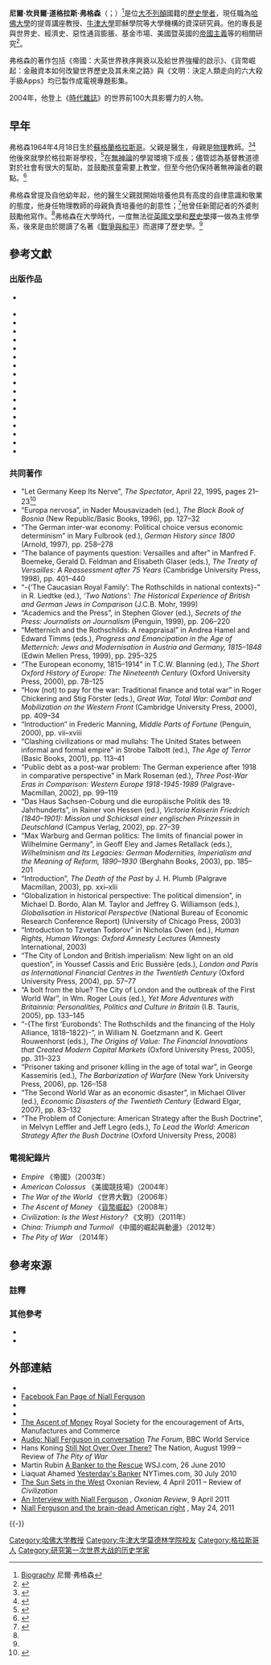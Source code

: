 {{noteTA
|1=zh:弗格森; zh-hans:弗格森; zh-tw:佛格森; zh-hk:費格遜;
}}
{{About|历史学家|流行病学家|尼尔·弗格森 (流行病学家)}}
{{Infobox scientist <!-- works for historians too -->
|name              = 尼爾·弗格森
|image             = World_Debate_-_Niall_Ferguson_crop.jpg
|image_size        =
|caption           = 正參與一場辯論會的弗格森（2010年7月2日）
|birth_name        = 尼爾·坎貝爾·道格拉斯·弗格森
|birth_date        = {{Birth date and age|df=yes|1964|4|18}}
|birth_place       = {{flag|Scotland}}[[格拉斯哥|格拉斯哥]]
|death_date        =
|death_place       =
|residence         =
|nationality       = {{US}}
|ethnicity         =
|spouse            = 蘇·道格拉斯（1987–2011）<br />[[阿亞安·希爾西·阿里|艾雅恩·赫西·阿里]]（2011年至今）
|fields            = [[世界史|世界史]]、[[經濟史|經濟史]]、[[美國歷史|美國]]暨[[英國史|大英帝國史]]
|workplaces        = [[哈佛大學|哈佛大學]]、[[史丹佛大學|史丹佛大學]]、[[紐約大學|紐約大學]]
|alma_mater        = [[牛津大學|牛津大學]][[牛津大学莫德林学院|慕達蓮學院]]
|doctoral_advisor  =
|academic_advisors =
|doctoral_students =
|notable_students  =
|known_for         = 《帝國：大英世界秩序興衰以及給世界強權的啟示》
|influences        = [[托馬斯·霍布斯|托馬斯·霍布斯]]、[[亞當·史密斯|亞當·史密斯]]、[[米爾頓·傅利曼|米爾頓·傅利曼]]、[[凱恩斯|凱恩斯]]
}}
'''尼爾·坎貝爾·道格拉斯·弗格森'''（{{lang-en|Niall Campbell Douglas Ferguson}}；{{bd|1964年|4月18日|catIdx=Ferguson, Niall}}）<ref name=FergBio>[http://www.niallferguson.com/site/FERG/Templates/General2.aspx?pageid=5 Biography] {{Wayback|url=http://www.niallferguson.com/site/FERG/Templates/General2.aspx?pageid=5 |date=20180720022717 }} 尼爾·弗格森</ref>是位[[不列顛人|大不列顛]]國籍的[[歷史學者|歷史學者]]，現任職為[[哈佛大學|哈佛大學]]的提胥講座教授、[[牛津大學|牛津大學]]耶穌學院等大學機構的資深研究員。他的專長是與世界史、經濟史、惡性通貨膨脹、基金市場、美國暨英國的[[帝國主義|帝國主義]]等的相關研究<ref>{{cite web |url=http://history.fas.harvard.edu/people/faculty/ferguson.php |title=存档副本 |accessdate=2012-10-19  |deadurl=yes |archiveurl=https://web.archive.org/web/20121005110955/http://history.fas.harvard.edu/people/faculty/ferguson.php |archivedate=2012-10-05 }}</ref>。

弗格森的著作包括《帝國：大英世界秩序興衰以及給世界強權的啟示》、《貨幣崛起：金融資本如何改變世界歷史及其未來之路》與《文明：決定人類走向的六大殺手級Apps》均已製作成電視專題影集。

2004年，他登上《[[時代雜誌|時代雜誌]]》的世界前100大具影響力的人物。

==早年==
弗格森1964年4月18日生於[[蘇格蘭|蘇格蘭]][[格拉斯哥|格拉斯哥]]。父親是醫生，母親是[[物理|物理]]教師。<ref name="Smith">{{cite news | url=http://www.guardian.co.uk/education/2006/jun/18/academicexperts.highereducation | work=The Observer | publisher=Guardian News and Media | first=David | last=Smith | title=Niall Ferguson: The empire rebuilder | date=18 June 2006 | accessdate=2013-08-06 | archive-date=2012-01-01 | archive-url=https://web.archive.org/web/20120101084815/http://www.guardian.co.uk/education/2006/jun/18/academicexperts.highereducation | dead-url=no }}</ref><ref name="Templeton">{{cite news | url=http://www.guardian.co.uk/lifeandstyle/2009/jan/18/niall-ferguson-historian-interview | work=The Observer | first=Tom | last=Templeton | title=This much I know: Niall Ferguson, historian, 44, London | date=18 January 2009 | publisher=Guardian News and Media | accessdate=2013-08-06 | archive-date=2012-06-23 | archive-url=https://web.archive.org/web/20120623145650/http://www.guardian.co.uk/lifeandstyle/2009/jan/18/niall-ferguson-historian-interview | dead-url=no }}</ref>他後來就學於格拉斯哥學校，<ref>{{cite news|url=http://harvardmagazine.com/2007/05/the-global-empire-of-nia.html|title=The Global Empire of Niall Ferguson|last=Tassel|first=Janet|year=2007|publisher=[[Harvard_Magazine|Harvard Magazine]]|accessdate=17 June 2012|archive-date=2013-09-20|archive-url=https://web.archive.org/web/20130920010309/http://harvardmagazine.com/2007/05/the-global-empire-of-nia.html|dead-url=no}}</ref>在[[無神論|無神論]]的學習環境下成長；儘管認為基督教道德對於社會有很大的幫助，並鼓勵孩童需要上教堂，但至今他仍保持著無神論者的觀點。<ref>{{cite web|url=http://bigthink.com/ideas/3896|title=Niall Ferguson on Belief|last=Ferguson|first=Niall|date=4 January 2008|publisher=[[Big_Think|Big Think]]|quote=Recorded on: October 31, 2007|accessdate=17 June 2012|archive-date=2012-08-26|archive-url=https://web.archive.org/web/20120826183700/http://bigthink.com/ideas/3896|dead-url=no}}</ref>

弗格森曾提及自他幼年起，他的醫生父親就開始培養他具有高度的自律意識和敬業的態度，他身任物理教師的母親負責培養他的創意性；<ref name=Duncan>{{cite news | url=http://www.guardian.co.uk/lifeandstyle/2011/mar/19/niall-ferguson-my-family-values | work=The Guardian | publisher=Guardian News and Media | first=Alistair | last=Duncan | title=Niall Ferguson: My family values | date=19 March 2011 | accessdate=2013-08-06 | archive-date=2011-12-24 | archive-url=https://web.archive.org/web/20111224023722/http://www.guardian.co.uk/lifeandstyle/2011/mar/19/niall-ferguson-my-family-values | dead-url=no }}</ref>他曾任新聞記者的外婆則鼓勵他寫作。<ref name=Duncan/>弗格森在大學時代，一度無法從[[英國文學|英國文學]]和[[歷史學|歷史學]]擇一做為主修學系，後來是由於閱讀了名著《[[戰爭與和平|戰爭與和平]]》而選擇了歷史學。<ref name="Templeton"/>

==參考文獻==
===出版作品===
* {{Cite book|last=Ferguson |first=Niall |title=The Square and the Tower:Networks, Hierarchies and the Struggle for Global Power|publisher=[[The_Penguin_Press|The Penguin Press]] |year=2017}}<Ref>
{{Cite web |url=https://www.penguin.co.uk/books/300405/the-square-and-the-tower/ |title=存档副本 |accessdate=2017-10-27 |archive-date=2017-10-27 |archive-url=https://web.archive.org/web/20171027233653/https://www.penguin.co.uk/books/300405/the-square-and-the-tower/ |dead-url=no }}
</Ref>
* {{Cite book|last=Ferguson |first=Niall |title=Henry Kissinger: A Life |publisher=[[Allen_Lane|Allen Lane]] |year=2014}}
* {{Cite book|last=Ferguson |first=Niall |title=The Great Degeneration |publisher=[[Penguin_Books|Penguin Books]]|year=2013}}
* {{Cite book|last=Ferguson |first=Niall |title=Civilization: The West and the Rest |url=https://archive.org/details/civilizationwest00ferg |publisher= The Penguin Press HC |year=2011 |isbn=978-1-59420-305-3|}}
* {{Cite book|last=Ferguson |first=Niall |title=High Financier: The Lives And Times Of Siegmund Warburg |url=https://archive.org/details/highfinancierliv0000ferg |publisher=Penguin|location=New York |year=2010|isbn=978-1-59420-246-9}}
* {{Cite book|last=Ferguson |first=Niall |title=[[The_Ascent_of_Money:_A_Financial_History_of_the_World|The Ascent of Money: A Financial History of the World]]  |publisher=Allen Lane|location=London |year=2008|isbn=978-1-84614-106-5}}
* {{Cite book|last=Ferguson |first=Niall |title=The War of the World: History's Age of Hatred |url=https://archive.org/details/warofworldhistor0000ferg |publisher=Allen Lane|location=London |year=2006|isbn=0-7139-9708-7}}
* {{Cite book|last=Ferguson |first=Niall |title=Empire: The Rise and Demise of the British World Order and the Lessons for Global Power |url=https://archive.org/details/empire00nial |publisher=[[Basic_Books|Basic Books]] |location=New York |year=2003 |isbn=0-465-02328-2}}
* {{Cite book|last=Ferguson |first=Niall |title=1914 |url=https://archive.org/details/1914whyworldwent00ferg |series=Pocket Penguins 70s S. |publisher=Penguin Books Ltd |location=London, England |year=2005 |isbn=0-14-102220-5}}
* {{Cite book|last=Ferguson |first=Niall |title=Colossus: The Rise And Fall Of The American Empire |publisher=[[Gardners_Books|Gardners Books]]|year=2004 |isbn=0-7139-9770-2}}
* {{Cite book|last=Ferguson |first=Niall |title=Empire: How Britain Made the Modern World |publisher=Allen Lane |location=London|year=2003 |isbn=0-7139-9615-3}}
* {{Cite book|last=Ferguson |first=Niall |title=The Cash Nexus: Money and Power in the Modern World, 1700–2000 |publisher=Allen Lane |location=London |year=2001 |isbn=0-7139-9465-7}}
* {{Cite book|last=Ferguson |first=Niall |title=Virtual History: Alternatives and Counterfactuals |publisher=Basic Books|location=New York |year=1999 |origyear=1997 |isbn=0-465-02322-3}}
* {{Cite book|last=Ferguson |first=Niall |title=The Pity of War |publisher=Basic Books |location=New York |year=1999 |origyear=1998|isbn=0-465-05711-X}}
* {{Cite book|last=Ferguson |first=Niall |title=The House of Rothschild: The World's Banker, 1849–1999 |url=https://archive.org/details/houseofrothschil00ferg |publisher=[[Viking_Press|Viking Press]]|location=New York, N.Y. |year=1999 |isbn=0-670-88794-3}}
* {{Cite book|last=Ferguson |first=Niall |title=The World's Banker: The History of the House of Rothschild |publisher=[[Weidenfeld_&_Nicolson|Weidenfeld & Nicolson]] |location=London |year=1998 |isbn=0-297-81539-3 |oclc= |doi= |accessdate=}}
* {{Cite book|last=Ferguson |first=Niall |title=The House of Rothschild |url=https://archive.org/details/houseofrothschil00ferg |publisher=Viking |location=New York |year=1998|isbn=0-670-85768-8}}
* {{Cite book|last=Ferguson |first=Niall |title=Paper and Iron: Hamburg Business and German Politics in the Era of Inflation, 1897–1927 |publisher=[[Cambridge_University_Press|Cambridge University Press]] |location=Cambridge, UK |year=1995 |isbn=0-521-47016-1}}

===共同著作===
* "Let Germany Keep Its Nerve", ''The Spectator'', April 22, 1995, pages 21–23<ref>{{Cite web |url=http://delong.typepad.com/sdj/2013/05/keynesian-economics-the-gay-science.html |title=存档副本 |accessdate=2013-08-05 |archive-date=2013-08-08 |archive-url=https://web.archive.org/web/20130808134943/http://delong.typepad.com/sdj/2013/05/keynesian-economics-the-gay-science.html |dead-url=no }}</ref>
* “Europa nervosa”, in Nader Mousavizadeh (ed.), ''The Black Book of Bosnia'' (New Republic/Basic Books, 1996), pp. 127–32
* “The German inter-war economy: Political choice versus economic determinism” in Mary Fulbrook (ed.), ''German History since 1800'' (Arnold, 1997), pp. 258–278
* “The balance of payments question: Versailles and after” in Manfred F. Boemeke, Gerald D. Feldman and Elisabeth Glaser (eds.), ''The Treaty of Versailles: A Reassessment after 75 Years'' (Cambridge University Press, 1998), pp. 401–440
* “-{‘The Caucasian Royal Family’: The Rothschilds in national contexts}-” in R. Liedtke (ed.), ''<nowiki>‘Two Nations’</nowiki>: The Historical Experience of British and German Jews in Comparison'' (J.C.B. Mohr, 1999)
* “Academics and the Press”, in Stephen Glover (ed.), ''Secrets of the Press: Journalists on Journalism'' (Penguin, 1999), pp. 206–220
* “Metternich and the Rothschilds: A reappraisal” in Andrea Hamel and Edward Timms (eds.), ''Progress and Emancipation in the Age of Metternich: Jews and Modernisation in Austria and Germany, 1815–1848'' (Edwin Mellen Press, 1999), pp. 295–325
* “The European economy, 1815–1914” in T.C.W. Blanning (ed.), ''The Short Oxford History of Europe: The Nineteenth Century'' (Oxford University Press, 2000), pp. 78–125
* “How (not) to pay for the war: Traditional finance and total war” in Roger Chickering and Stig Förster (eds.), ''Great War, Total War: Combat and Mobilization on the Western Front'' (Cambridge University Press, 2000), pp. 409–34
* “Introduction” in Frederic Manning, ''Middle Parts of Fortune'' (Penguin, 2000), pp. vii–xviii
* “Clashing civilizations or mad mullahs: The United States between informal and formal empire” in Strobe Talbott (ed.), ''The Age of Terror'' (Basic Books, 2001), pp. 113–41
* “Public debt as a post-war problem: The German experience after 1918 in comparative perspective” in Mark Roseman (ed.), ''Three Post-War Eras in Comparison: Western Europe 1918-1945-1989'' (Palgrave-Macmillan, 2002), pp. 99–119
* “Das Haus Sachsen-Coburg und die europäische Politik des 19. Jahrhunderts”, in Rainer von Hessen (ed.), ''Victoria Kaiserin Friedrich (1840–1901): Mission und Schicksal einer englischen Prinzessin in Deutschland'' (Campus Verlag, 2002), pp. 27–39
* “Max Warburg and German politics: The limits of financial power in Wilhelmine Germany”, in Geoff Eley and James Retallack (eds.), ''Wilhelminism and Its Legacies: German Modernities, Imperialism and the Meaning of Reform, 1890–1930'' (Berghahn Books, 2003), pp. 185–201
* “Introduction”, ''The Death of the Past'' by J. H. Plumb (Palgrave Macmillan, 2003), pp. xxi–xlii
* “Globalization in historical perspective: The political dimension”, in Michael D. Bordo, Alan M. Taylor and Jeffrey G. Williamson (eds.), ''Globalisation in Historical Perspective'' (National Bureau of Economic Research Conference Report) (University of Chicago Press, 2003)
* “Introduction to Tzvetan Todorov” in Nicholas Owen (ed.), ''Human Rights, Human Wrongs: Oxford Amnesty Lectures'' (Amnesty International, 2003)
* “The City of London and British imperialism: New light on an old question”, in Youssef Cassis and Eric Bussière (eds.), ''London and Paris as International Financial Centres in the Twentieth Century'' (Oxford University Press, 2004), pp. 57–77
* “A bolt from the blue? The City of London and the outbreak of the First World War”, in Wm. Roger Louis (ed.), ''Yet More Adventures with Britainnia: Personalities, Politics and Culture in Britain'' (I.B. Tauris, 2005), pp. 133–145
* “-{The first ‘Eurobonds’: The Rothschilds and the financing of the Holy Alliance, 1818–1822}-”, in William N. Goetzmann and K. Geert Rouwenhorst (eds.), ''The Origins of Value: The Financial Innovations that Created Modern Capital Markets'' (Oxford University Press, 2005), pp. 311–323
* “Prisoner taking and prisoner killing in the age of total war”, in George Kassemiris (ed.), ''The Barbarization of Warfare'' (New York University Press, 2006), pp. 126–158
* “The Second World War as an economic disaster”, in Michael Oliver (ed.), ''Economic Disasters of the Twentieth Century'' (Edward Elgar, 2007), pp. 83–132
* “The Problem of Conjecture: American Strategy after the Bush Doctrine”, in Melvyn Leffler and Jeff Legro (eds.), ''To Lead the World: American Strategy After the Bush Doctrine'' (Oxford University Press, 2008)

===電視紀錄片===
* ''Empire'' 《帝國》（2003年）
* ''American Colossus'' 《美國競技場》（2004年）
* ''The War of the World'' 《世界大戰》（2006年）
* ''The Ascent of Money'' 《[[金錢崛起|貨幣崛起]]》（2008年）
* ''Civilization: Is the West History? '' 《文明》（2011年）
* ''China: Triumph and Turmoil'' 《中國的崛起與動盪》（2012年）
* ''The Pity of War'' （2014年）

==參考來源==
===註釋===
{{Reflist|30em}}

===其他參考===
* {{Cite journal |last=Snowman |first=Daniel |title=Niall Ferguson |journal=History Today |volume=54 |issue=10 |pages=37–39 |url=http://www.historytoday.com/MainArticle.aspx?m=30556&amid=30210444 |accessdate=14 July 2008 |date=October 2004 |archive-date=2010-03-03 |archive-url=https://web.archive.org/web/20100303092832/http://www.historytoday.com/MainArticle.aspx?m=30556&amid=30210444 |dead-url=no }}
* {{Cite book |last=Ferguson |first=Niall |title=The Pity of War |publisher=Basic Books |location=New York |year=1999 |isbn=978-0-14-027523-0}}

==外部連結==
{{Commons category|Niall Ferguson}}
* {{official website|http://www.niallferguson.com}}
* [https://www.facebook.com/pages/Niall-Ferguson/490912337625030 Facebook Fan Page of Niall Ferguson] {{Wayback|url=https://www.facebook.com/pages/Niall-Ferguson/490912337625030 |date=20150701064545 }}
* {{C-SPAN|niallferguson}}
* {{IMDb name|0272563}}
* [https://web.archive.org/web/20100301230141/http://www.thersa.org/events/vision/vision-videos/niall-ferguson The Ascent of Money] Royal Society for the encouragement of Arts, Manufactures and Commerce
* [http://www.bbc.co.uk/worldservice/specials/1246_the_forum/page20.shtml Audio: Niall Ferguson in conversation] {{Wayback|url=http://www.bbc.co.uk/worldservice/specials/1246_the_forum/page20.shtml |date=20130905082611 }} ''The Forum'', BBC World Service
* Hans Koning [http://www.hanskoning.net/misc/article_nation_081999.html Still Not Over Over There?] {{Wayback|url=http://www.hanskoning.net/misc/article_nation_081999.html |date=20130905222343 }} The Nation, August 1999 – Review of ''The Pity of War''
* Martin Rubin [http://online.wsj.com/article/SB10001424052748704895204575321072553012144.html?mod=WSJ_LifeStyle_Lifestyle_6 A Banker to the Rescue] {{Wayback|url=http://online.wsj.com/article/SB10001424052748704895204575321072553012144.html?mod=WSJ_LifeStyle_Lifestyle_6 |date=20130903150343 }} WSJ.com, 26 June 2010
* Liaquat Ahamed [http://www.nytimes.com/2010/08/01/books/review/Ahamed-t.html?ref=books Yesterday's Banker] {{Wayback|url=http://www.nytimes.com/2010/08/01/books/review/Ahamed-t.html?ref=books |date=20130520232318 }} NYTimes.com, 30 July 2010
* [http://www.oxonianreview.org/wp/the-sun-sets-in-the-west/ The Sun Sets in the West] {{Wayback|url=http://www.oxonianreview.org/wp/the-sun-sets-in-the-west/ |date=20130904223658 }} Oxonian Review, 4 April 2011 – Review of ''Civilization''
* [http://www.oxonianreview.org/wp/an-interview-with-niall-ferguson/ An Interview with Niall Ferguson] {{Wayback|url=http://www.oxonianreview.org/wp/an-interview-with-niall-ferguson/ |date=20130904232443 }}, ''Oxonian Review'', 9 April 2011
* [http://www.salon.com/2011/05/24/lind_niall_fergsuon/ Niall Ferguson and the brain-dead American right] {{Wayback|url=http://www.salon.com/2011/05/24/lind_niall_fergsuon/ |date=20130511214812 }}, May 24, 2011

{{-}}
{{Authority control}}
{{DEFAULTSORT: Ferguson, Niall}}

[[Category:哈佛大学教授|Category:哈佛大学教授]]
[[Category:牛津大学莫德林学院校友|Category:牛津大学莫德林学院校友]]
[[Category:格拉斯哥人|Category:格拉斯哥人]]
[[Category:研究第一次世界大战的历史学家|Category:研究第一次世界大战的历史学家]]